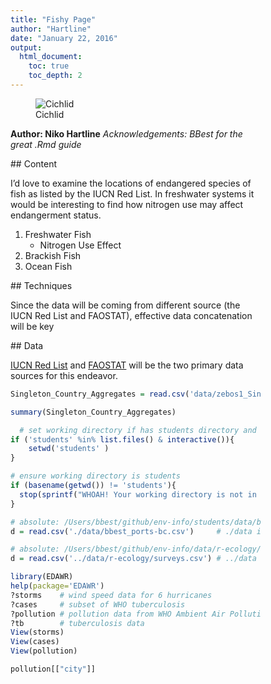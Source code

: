 ```yaml
---
title: "Fishy Page"
author: "Hartline"
date: "January 22, 2016"
output:
  html_document:
    toc: true
    toc_depth: 2
---
```


<div style="width:400px; height=300px">
![Cichlid](images/Cichlid.jpg)

**Author: Niko Hartline**
*Acknowledgements: BBest for the great .Rmd guide*

  ## Content

  I'd love to examine the locations of endangered species of fish as listed by the IUCN Red List. In freshwater systems it would be interesting to find how nitrogen use may affect endangerment status.
  
1. Freshwater Fish
    + Nitrogen Use Effect
2. Brackish Fish
3. Ocean Fish
        
  ## Techniques
        
 Since the data will be coming from different source (the IUCN Red List and FAOSTAT), effective data concatenation will be key
        
  ## Data
        
  [IUCN Red List](http://www.iucnredlist.org/) and [FAOSTAT](http://faostat.fao.org/) will be the two primary data sources for this endeavor. 
  
```r

Singleton_Country_Aggregates = read.csv('data/zebos1_Singleton_Country_Aggregates.csv')

summary(Singleton_Country_Aggregates)
```
  

```r
  # set working directory if has students directory and at R Console (vs knitting)
if ('students' %in% list.files() & interactive()){
    setwd('students' )
}

# ensure working directory is students
if (basename(getwd()) != 'students'){
  stop(sprintf("WHOAH! Your working directory is not in 'students'!\n   getwd(): %s", getwd()))
}

# absolute: /Users/bbest/github/env-info/students/data/bbest_ports-bc.csv
d = read.csv('./data/bbest_ports-bc.csv')     # ./data is child of students

# absolute: /Users/bbest/github/env-info/data/r-ecology/surveys.csv
d = read.csv('../data/r-ecology/surveys.csv') # ../data is sibling of students


```


```r

library(EDAWR)
help(package='EDAWR')
?storms    # wind speed data for 6 hurricanes
?cases     # subset of WHO tuberculosis
?pollution # pollution data from WHO Ambient Air Pollution, 2014
?tb        # tuberculosis data
View(storms)
View(cases)
View(pollution)

pollution[["city"]]

```




  
  